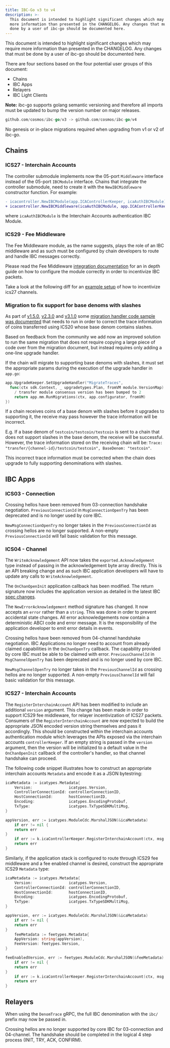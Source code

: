 ```yaml
---
title: IBC-Go v3 to v4
description: >-
  This document is intended to highlight significant changes which may require
  more information than presented in the CHANGELOG. Any changes that must be
  done by a user of ibc-go should be documented here.
---
```


This document is intended to highlight significant changes which may require more information than presented in the CHANGELOG.
Any changes that must be done by a user of ibc-go should be documented here.

There are four sections based on the four potential user groups of this document:

* Chains
* IBC Apps
* Relayers
* IBC Light Clients

**Note:** ibc-go supports golang semantic versioning and therefore all imports must be updated to bump the version number on major releases.

```go
github.com/cosmos/ibc-go/v3 -> github.com/cosmos/ibc-go/v4
```

No genesis or in-place migrations required when upgrading from v1 or v2 of ibc-go.

## Chains

### ICS27 - Interchain Accounts

The controller submodule implements now the 05-port `Middleware` interface instead of the 05-port `IBCModule` interface. Chains that integrate the controller submodule, need to create it with the `NewIBCMiddleware` constructor function. For example:

```diff
- icacontroller.NewIBCModule(app.ICAControllerKeeper, icaAuthIBCModule)
+ icacontroller.NewIBCMiddleware(icaAuthIBCModule, app.ICAControllerKeeper)
```

where `icaAuthIBCModule` is the Interchain Accounts authentication IBC Module.

### ICS29 - Fee Middleware

The Fee Middleware module, as the name suggests, plays the role of an IBC middleware and as such must be configured by chain developers to route and handle IBC messages correctly.

Please read the Fee Middleware [integration documentation](/docs/ibc/v8.5.x/04-middleware/01-ics29-fee/integration) for an in depth guide on how to configure the module correctly in order to incentivize IBC packets.

Take a look at the following diff for an [example setup](https://github.com/cosmos/ibc-go/pull/1432/files#diff-d18972debee5e64f16e40807b2ae112ddbe609504a93ea5e1c80a5d489c3a08aL366) of how to incentivize ics27 channels.

### Migration to fix support for base denoms with slashes

As part of [v1.5.0](https://github.com/cosmos/ibc-go/releases/tag/v1.5.0), [v2.3.0](https://github.com/cosmos/ibc-go/releases/tag/v2.3.0) and [v3.1.0](https://github.com/cosmos/ibc-go/releases/tag/v3.1.0) some [migration handler code sample was documented](/docs/ibc/v8.5.x/support-denoms-with-slashes#upgrade-proposal) that needs to run in order to correct the trace information of coins transferred using ICS20 whose base denom contains slashes.

Based on feedback from the community we add now an improved solution to run the same migration that does not require copying a large piece of code over from the migration document, but instead requires only adding a one-line upgrade handler.

If the chain will migrate to supporting base denoms with slashes, it must set the appropriate params during the execution of the upgrade handler in `app.go`:

```go
app.UpgradeKeeper.SetUpgradeHandler("MigrateTraces",
  func(ctx sdk.Context, _ upgradetypes.Plan, fromVM module.VersionMap) (module.VersionMap, error) {
    / transfer module consensus version has been bumped to 2
    return app.mm.RunMigrations(ctx, app.configurator, fromVM)
})
```

If a chain receives coins of a base denom with slashes before it upgrades to supporting it, the receive may pass however the trace information will be incorrect.

E.g. If a base denom of `testcoin/testcoin/testcoin` is sent to a chain that does not support slashes in the base denom, the receive will be successful. However, the trace information stored on the receiving chain will be: `Trace: "transfer/{channel-id}/testcoin/testcoin", BaseDenom: "testcoin"`.

This incorrect trace information must be corrected when the chain does upgrade to fully supporting denominations with slashes.

## IBC Apps

### ICS03 - Connection

Crossing hellos have been removed from 03-connection handshake negotiation.
`PreviousConnectionId` in `MsgConnectionOpenTry` has been deprecated and is no longer used by core IBC.

`NewMsgConnectionOpenTry` no longer takes in the `PreviousConnectionId` as crossing hellos are no longer supported. A non-empty `PreviousConnectionId` will fail basic validation for this message.

### ICS04 - Channel

The `WriteAcknowledgement` API now takes the `exported.Acknowledgement` type instead of passing in the acknowledgement byte array directly.
This is an API breaking change and as such IBC application developers will have to update any calls to `WriteAcknowledgement`.

The `OnChanOpenInit` application callback has been modified.
The return signature now includes the application version as detailed in the latest IBC [spec changes](https://github.com/cosmos/ibc/pull/629).

The `NewErrorAcknowledgement` method signature has changed.
It now accepts an `error` rather than a `string`. This was done in order to prevent accidental state changes.
All error acknowledgements now contain a deterministic ABCI code and error message. It is the responsibility of the application developer to emit error details in events.

Crossing hellos have been removed from 04-channel handshake negotiation.
IBC Applications no longer need to account from already claimed capabilities in the `OnChanOpenTry` callback. The capability provided by core IBC must be able to be claimed with error.
`PreviousChannelId` in `MsgChannelOpenTry` has been deprecated and is no longer used by core IBC.

`NewMsgChannelOpenTry` no longer takes in the `PreviousChannelId` as crossing hellos are no longer supported. A non-empty `PreviousChannelId` will fail basic validation for this message.

### ICS27 - Interchain Accounts

The `RegisterInterchainAccount` API has been modified to include an additional `version` argument. This change has been made in order to support ICS29 fee middleware, for relayer incentivization of ICS27 packets.
Consumers of the `RegisterInterchainAccount` are now expected to build the appropriate JSON encoded version string themselves and pass it accordingly.
This should be constructed within the interchain accounts authentication module which leverages the APIs exposed via the interchain accounts `controllerKeeper`. If an empty string is passed in the `version` argument, then the version will be initialized to a default value in the `OnChanOpenInit` callback of the controller's handler, so that channel handshake can proceed.

The following code snippet illustrates how to construct an appropriate interchain accounts `Metadata` and encode it as a JSON bytestring:

```go expandable
icaMetadata := icatypes.Metadata{
    Version:                icatypes.Version,
    ControllerConnectionId: controllerConnectionID,
    HostConnectionId:       hostConnectionID,
    Encoding:               icatypes.EncodingProtobuf,
    TxType:                 icatypes.TxTypeSDKMultiMsg,
}

appVersion, err := icatypes.ModuleCdc.MarshalJSON(&icaMetadata)
    if err != nil {
    return err
}
    if err := k.icaControllerKeeper.RegisterInterchainAccount(ctx, msg.ConnectionId, msg.Owner, string(appVersion)); err != nil {
    return err
}
```

Similarly, if the application stack is configured to route through ICS29 fee middleware and a fee enabled channel is desired, construct the appropriate ICS29 `Metadata` type:

```go expandable
icaMetadata := icatypes.Metadata{
    Version:                icatypes.Version,
    ControllerConnectionId: controllerConnectionID,
    HostConnectionId:       hostConnectionID,
    Encoding:               icatypes.EncodingProtobuf,
    TxType:                 icatypes.TxTypeSDKMultiMsg,
}

appVersion, err := icatypes.ModuleCdc.MarshalJSON(&icaMetadata)
    if err != nil {
    return err
}
    feeMetadata := feetypes.Metadata{
    AppVersion: string(appVersion),
    FeeVersion: feetypes.Version,
}

feeEnabledVersion, err := feetypes.ModuleCdc.MarshalJSON(&feeMetadata)
    if err != nil {
    return err
}
    if err := k.icaControllerKeeper.RegisterInterchainAccount(ctx, msg.ConnectionId, msg.Owner, string(feeEnabledVersion)); err != nil {
    return err
}
```

## Relayers

When using the `DenomTrace` gRPC, the full IBC denomination with the `ibc/` prefix may now be passed in.

Crossing hellos are no longer supported by core IBC for 03-connection and 04-channel. The handshake should be completed in the logical 4 step process (INIT, TRY, ACK, CONFIRM).
